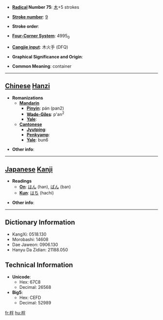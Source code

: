 * '''[[Wiktionary:Chinese radical index| Radical]] Number 75''': [[Wiktionary:Chinese radical index 木|木]]+5 strokes

* '''[[Wiktionary:Chinese total strokes index|Stroke number]]''': [[Wiktionary:Chinese total strokes index 9|9]]

* '''Stroke order''': 

* '''[[Wiktionary:Chinese four corner index|Four-Corner System]]''': 4995<sub>0</sub>

* '''[[Wiktionary:Chinese Cangjie index|Cangjie input]]''': 木火手 (DFQ)

* '''Graphical Significance and Origin''': 

* '''Common Meaning''': container

----

== [[Chinese]] [[Hanzi]] ==

* '''Romanizations'''
** '''[[Mandarin]]'''
*** '''[[Pinyin]]''': pán (pan2)
*** '''[[Wade-Giles]]''': p'an<sup>2</sup>
*** '''[[Yale]]''': 
** '''[[Cantonese]]'''
*** '''[[Jyutping]]''':
*** '''[[Penkyamp]]''': 
*** '''[[Yale]]''': bun6

* '''Other info''': 

----

== [[Japanese]] [[Kanji]] ==

* '''Readings'''
** '''[[On]]''': [[はん]] (han), [[ばん]] (ban)
** '''[[Kun]]''': [[はち]] (hachi)

* '''Other info''':  

----

== Dictionary Information ==

* KangXi: 0518.130
* Morobashi: 14608
* Dae Jaweon: 0906.130
* Hanyu Da Zidian: 21188.050

== Technical Information ==

* '''Unicode''':
** Hex: 67C8
** Decimal: 26568
* '''Big5''':
** Hex: CEFD
** Decimal: 52989

[[fr:柈]]
[[hu:柈]]